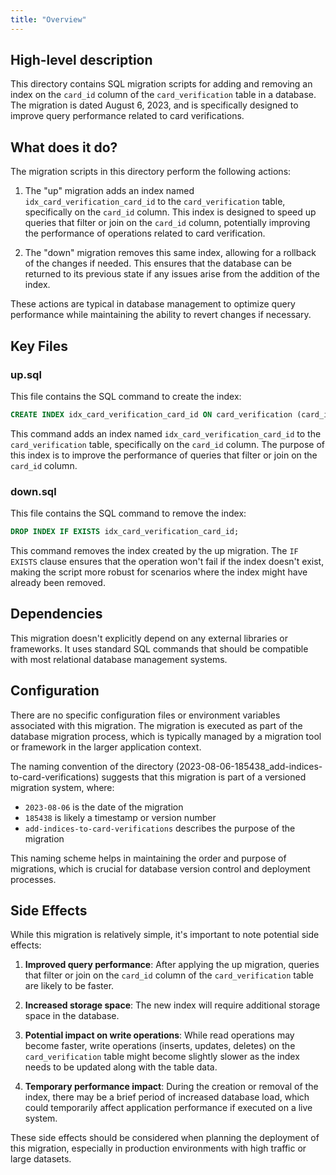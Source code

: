 ```yaml
---
title: "Overview"
---
```


## High-level description
This directory contains SQL migration scripts for adding and removing an index on the `card_id` column of the `card_verification` table in a database. The migration is dated August 6, 2023, and is specifically designed to improve query performance related to card verifications.

## What does it do?
The migration scripts in this directory perform the following actions:

1. The "up" migration adds an index named `idx_card_verification_card_id` to the `card_verification` table, specifically on the `card_id` column. This index is designed to speed up queries that filter or join on the `card_id` column, potentially improving the performance of operations related to card verification.

2. The "down" migration removes this same index, allowing for a rollback of the changes if needed. This ensures that the database can be returned to its previous state if any issues arise from the addition of the index.

These actions are typical in database management to optimize query performance while maintaining the ability to revert changes if necessary.

## Key Files

### up.sql
This file contains the SQL command to create the index:

```sql
CREATE INDEX idx_card_verification_card_id ON card_verification (card_id);
```

This command adds an index named `idx_card_verification_card_id` to the `card_verification` table, specifically on the `card_id` column. The purpose of this index is to improve the performance of queries that filter or join on the `card_id` column.

### down.sql
This file contains the SQL command to remove the index:

```sql
DROP INDEX IF EXISTS idx_card_verification_card_id;
```

This command removes the index created by the up migration. The `IF EXISTS` clause ensures that the operation won't fail if the index doesn't exist, making the script more robust for scenarios where the index might have already been removed.

## Dependencies
This migration doesn't explicitly depend on any external libraries or frameworks. It uses standard SQL commands that should be compatible with most relational database management systems.

## Configuration
There are no specific configuration files or environment variables associated with this migration. The migration is executed as part of the database migration process, which is typically managed by a migration tool or framework in the larger application context.

The naming convention of the directory (2023-08-06-185438_add-indices-to-card-verifications) suggests that this migration is part of a versioned migration system, where:
- `2023-08-06` is the date of the migration
- `185438` is likely a timestamp or version number
- `add-indices-to-card-verifications` describes the purpose of the migration

This naming scheme helps in maintaining the order and purpose of migrations, which is crucial for database version control and deployment processes.

## Side Effects
While this migration is relatively simple, it's important to note potential side effects:

1. **Improved query performance**: After applying the up migration, queries that filter or join on the `card_id` column of the `card_verification` table are likely to be faster.

2. **Increased storage space**: The new index will require additional storage space in the database.

3. **Potential impact on write operations**: While read operations may become faster, write operations (inserts, updates, deletes) on the `card_verification` table might become slightly slower as the index needs to be updated along with the table data.

4. **Temporary performance impact**: During the creation or removal of the index, there may be a brief period of increased database load, which could temporarily affect application performance if executed on a live system.

These side effects should be considered when planning the deployment of this migration, especially in production environments with high traffic or large datasets.